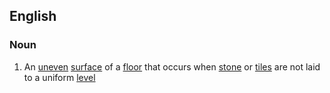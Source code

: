 ==English==

===Noun===
{{en-noun|-}}

# An [[uneven]] [[surface]] of a [[floor]] that occurs when [[stone]] or [[tile]]s are not laid to a uniform [[level]]